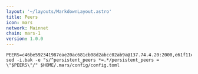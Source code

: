 ```yaml
---
layout: '~/layouts/MarkdownLayout.astro'
title: Peers
icon: mars
network: Mainnet
chain: mars-1
version: 1.0.0
---
```


```
PEERS=c46be592341987eae20ac681cb08d2abcc02ab9a@137.74.4.20:2000,e61f11c5b03400d3a99c066f951ed0888a2b64af@65.108.238.103:18556,d10e5704f3c8e9dd6ef42445e4b88bb57d0a8289@65.108.8.247:18556,969af6a39a0f7e8a17b92d90888360ad92248626@65.108.132.107:2000,8bb6ec79bc116c36c1271a2f5c14cd6c1e1b812f@65.109.92.240:26656,891f4fe69d1aa23d25d123aaff2b20ac63cbb001@5.75.197.137:26650,b6c3e5ea365e43cc6b9920964a948e88adc6cf5d@141.95.33.158:26650,6bdc1a9e0ee642b6559c41371d4fbb5c403857d7@34.223.131.56:26656,be494851610016cff8853796a99c3ad46d8d1b5b@65.108.76.242:36095,d0dbb50a474888b8bed04bf8a23ac6b8bae443ee@5.79.79.80:18095,76969af1bccdd4dcc511741b171c3d4ccb837ba6@146.59.85.223:18556,59bb909c57664fafe88bf1b6924769c15a769ba4@65.108.125.236:3000,41caa4106f68977e3a5123e56f57934a2d34a1c1@95.214.53.233:27056,c0e6bf4193accabc14171ce163e704dcec5ea5df@51.91.215.170:36095,271593a440c65d6f224e852cb7ae65dd6863bc3a@74.50.94.66:56656,5ffee90e41903f6fba29dc75446d536a02d626fe@65.108.232.150:18095,7f4be5f7db9b920e965197b65974f0e1e64749e4@144.126.128.128:26656,be7d56127ef887d095b2f55f09be5fee1969d922@146.59.52.48:18095,b88814bddfccd85289d7201bfd6fc6c4b3342ab2@178.162.165.193:36095,2707fa9064faa355fc98795361c2d9a3fa7514fc@185.232.69.25:26656,7fa2f4bdbacaf4569621dc76b3e4df4c13b8710e@65.109.71.250:22656,386920074c1f2f14899106b4678b4b4617074033@51.79.72.176:26656,34d071205daccd65787b7346694d7acc671a88c8@146.59.81.92:42656,d2a2c21754be65ad4a4f1de1f6163f681a6e8af8@192.99.44.79:18556,9088bab4c4afb96f624fb42ba2ebd963aa4c34a1@15.235.115.147:10004,120a44a50f702717c259319caa2447c77621865f@3.39.103.198:26656,750935ac3bd1fda19f5bc3783d8108c27ceb10b9@66.85.151.226:36656,7d328bbb44bb175eefc3f54f4fadbc4ee6225e64@65.109.19.93:27302,376de67ee4184eb4c35e5024a0a093cf3e6eaf09@93.115.25.106:42656,63f6703a58ee4d9235e78d961408869af25a8f83@65.109.31.114:2500,905157b5cc774bb0ebbc79c040bead1adf5df58b@131.153.203.225:26656,ebc272824924ea1a27ea3183dd0b9ba713494f83@185.16.39.137:27056,32a2a2e9ba3b521e8d38e2e16160c5213d9fa645@168.119.124.130:58656,7631f8114dccd4a8551a9ef3b9dadfea01d70fad@34.81.39.139:26656,908c3aed1c30c72c760e3ed717b1099fd1e82dbb@103.180.28.216:26656,c06b9689397667fa060d8c3458dd391962d89be2@116.202.36.240:18556,3e3f68fdd8a290345e07cb95479c9a510be5d72f@65.109.35.42:38656,38edf28452ebc41f661d91b6613563c864f4c72e@35.228.114.46:26656,6cbdee8a3fd9dc83b8296275c96e5372dbc3b143@148.113.159.123:26656,7b4b8cf9ddce15e7648de0c3253d728120c9c183@159.65.124.206:26656,52de8a7e2ad3da459961f633e50f64bf597c7585@167.99.133.187:443,c16d8f6760aa4b9a09ce4dcbd74482e80e87de84@65.108.97.58:2866,04c687dea43de3f30df5672b30b061789a0cf8e8@144.202.72.17:26606,87db93a2cbbb202ab89cef93146bafba201c12a4@85.10.243.90:36656,d9bfa29e0cf9c4ce0cc9c26d98e5d97228f93b0b@65.109.88.38:45656,0c7a6911cfa419fd32c203551ea9d69f6f6fe332@51.91.144.243:26656,694e1c11d773a5505fb01daa16a48ddfa27be9ff@5.199.170.92:42656,9c0c747a44919d645f74354fbe095337630b9eee@37.252.184.228:26656,305d93229a89ae46265ef08536aa962d4a0dee67@65.108.131.18:26656,575b6dc8a57d4a742bb0ed77934203f1b347f3f1@185.246.84.42:7240,2a66b2b518d908c91b734ac6bad07ae68e1553ba@141.94.171.61:26656,ce27e5731b1f79e6c04457b2f59202ad600204ab@3.131.44.92:26656,7a9560de3e7df9d4e193d512b3a9e23e13f18e4a@141.95.154.21:26656,93d3f6f319ea5feac947e1b0886c2756223f9b9d@162.19.57.180:26776,22610d69d1fd5e40c8eed7e7eb3ba9872f1c4502@161.97.64.180:27656,230c8b615ab3d0a92c88c765cded171338199edd@51.210.240.201:18556,18562361f0917e21a14cea5a913109513ff23c36@34.126.107.138:26656,1450c401a8536b1064e1e1e244706399c1858f35@208.102.87.76:26656,4903220ef96de95b98badaa0755d60b777a75c8a@144.76.175.189:18556,bd2b7d058dc608328f821ef1ad2b8442d6763376@81.0.220.94:24656,f70ee212c0b3b60e0e8411ec1b978c7826f220a2@85.190.254.14:27656,58854afdcf953f0317d3e120331eff23c2264fbb@178.208.86.48:12656,530b1964bc17bca6457311f1c2d5a2f3d25b297a@51.81.155.97:18556,e32d9d4c09332266eeaa299774dc1f57836d33b9@65.108.135.212:58656,782305759c4ce42f4a22ba9cea6b3c2bbbe5c6b7@65.108.78.29:26656,081effcdbd305b7b9b87b33462fa1204ae607c96@148.251.53.110:7240,8253a88226cb44161f0f7eddb8aa0f022a0cf861@65.108.109.240:3000,b2e4df0cb0e0841dcc7213af3fdf19011a0c08d7@95.217.85.254:15603,ced9f0d84104ce5fad53e91548ed9f7f16599d10@176.9.22.117:54656,82b7b74730924581a4283eefd08f85f24615efa6@217.100.167.34:26656,7a6e1490d4b2d32b7e37d1e1cb35e143d2492517@51.79.159.79:16656,5bc312415704f3d57bc2a1856c736668737dfb5e@164.92.192.38:26656,f301f4ba2c863573c093bcd9fa68f2b1060bcae3@142.44.240.156:26656,463f8be52fc3e0f1fe28cd0ec95bd726d85682ec@135.181.18.112:55556,20e1000e88125698264454a884812746c2eb4807@65.108.227.217:18556
sed -i.bak -e "s/^persistent_peers *=.*/persistent_peers = \"$PEERS\"/" $HOME/.mars/config/config.toml
```
